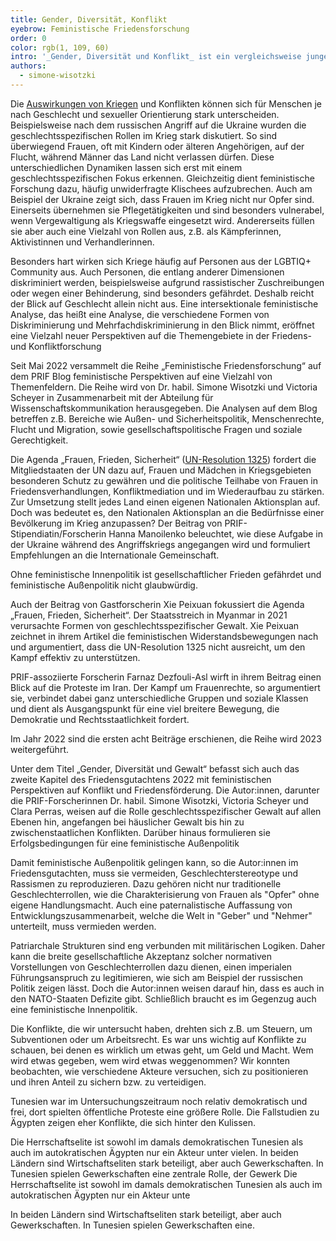 ```yaml
---
title: Gender, Diversität, Konflikt
eyebrow: Feministische Friedensforschung
order: 0
color: rgb(1, 109, 60)
intro: '_Gender, Diversität und Konflikt_ ist ein vergleichsweise junges Querschnittsthema in der Forschung von PRIF. In 2022 hat sich in diesem Bereich einiges bewegt: Eine PRIF-Blogreihe versammelt seit 2022 diverse feministische Perspektiven. Ein neues Projekt erforscht den Umgang mit Rückschritten bei der Realisierung gendersensibler Menschenrechte im Peacebuilding. Nicht zuletzt war feministische Friedensforschung auch Thema im Friedensgutachten und weiterer Aktivitäten im Bereich Politikberatung und Transfer.'
authors:
  - simone-wisotzki
---
```


Die [Auswirkungen von Kriegen](#1) und Konflikten können sich für Menschen je nach Geschlecht und sexueller Orientierung stark unterscheiden. Beispielsweise nach dem russischen Angriff auf die Ukraine wurden die geschlechtsspezifischen Rollen im Krieg stark diskutiert. So sind überwiegend Frauen, oft mit Kindern oder älteren Angehörigen, auf der Flucht, während Männer das Land nicht verlassen dürfen. Diese unterschiedlichen Dynamiken lassen sich erst mit einem geschlechtsspezifischen Fokus erkennen. Gleichzeitig dient feministische Forschung dazu, häufig unwiderfragte Klischees aufzubrechen. Auch am Beispiel der Ukraine zeigt sich, dass Frauen im Krieg nicht nur Opfer sind. Einerseits übernehmen sie Pflegetätigkeiten und sind besonders vulnerabel, wenn Vergewaltigung als Kriegswaffe eingesetzt wird. Andererseits füllen sie aber auch eine Vielzahl von Rollen aus, z.B. als Kämpferinnen, Aktivistinnen und Verhandlerinnen.

Besonders hart wirken sich Kriege häufig auf Personen aus der LGBTIQ+ Community aus. Auch Personen, die entlang anderer Dimensionen diskriminiert werden, beispielsweise aufgrund rassistischer Zuschreibungen oder wegen einer Behinderung, sind besonders gefährdet. Deshalb reicht der Blick auf Geschlecht allein nicht aus. Eine intersektionale feministische Analyse, das heißt eine Analyse, die verschiedene Formen von Diskriminierung und Mehrfachdiskriminierung in den Blick nimmt, eröffnet eine Vielzahl neuer Perspektiven auf die Themengebiete in der Friedens- und Konfliktforschung

Seit Mai 2022 versammelt die Reihe „Feministische Friedensforschung“ auf dem PRIF Blog feministische Perspektiven auf eine Vielzahl von Themenfeldern. Die Reihe wird von Dr. habil. Simone Wisotzki und Victoria Scheyer in Zusammenarbeit mit der Abteilung für Wissenschaftskommunikation herausgegeben. Die Analysen auf dem Blog betreffen z.B. Bereiche wie Außen- und Sicherheitspolitik, Menschenrechte, Flucht und Migration, sowie gesellschaftspolitische Fragen und soziale Gerechtigkeit.

Die Agenda „Frauen, Frieden, Sicherheit“ ([UN-Resolution 1325](<https://undocs.org/Home/Mobile?FinalSymbol=S%2FRES%2F1325(2000)>)) fordert die Mitgliedstaaten der UN dazu auf, Frauen und Mädchen in Kriegsgebieten besonderen Schutz zu gewähren und die politische Teilhabe von Frauen in Friedensverhandlungen, Konfliktmediation und im Wiederaufbau zu stärken. Zur Umsetzung stellt jedes Land einen eigenen Nationalen Aktionsplan auf. Doch was bedeutet es, den Nationalen Aktionsplan an die Bedürfnisse einer Bevölkerung im Krieg anzupassen? Der Beitrag von PRIF-Stipendiatin/Forscherin Hanna Manoilenko beleuchtet, wie diese Aufgabe in der Ukraine während des Angriffskriegs angegangen wird und formuliert Empfehlungen an die Internationale Gemeinschaft.

<Quote cite="Friedensgutachten 2023, S. 85">

Ohne feministische Innenpolitik ist gesellschaftlicher Frieden gefährdet und feministische Außenpolitik nicht glaubwürdig.

</Quote>

Auch der Beitrag von Gastforscherin Xie Peixuan fokussiert die Agenda „Frauen, Frieden, Sicherheit“. Der Staatsstreich in Myanmar in 2021 verursachte Formen von geschlechtsspezifischer Gewalt. Xie Peixuan zeichnet in ihrem Artikel die feministischen Widerstandsbewegungen nach und argumentiert, dass die UN-Resolution 1325 nicht ausreicht, um den Kampf effektiv zu unterstützen.

PRIF-assoziierte Forscherin Farnaz Dezfouli-Asl wirft in ihrem Beitrag einen Blick auf die Proteste im Iran. Der Kampf um Frauenrechte, so argumentiert sie, verbindet dabei ganz unterschiedliche Gruppen und soziale Klassen und dient als Ausgangspunkt für eine viel breitere Bewegung, die Demokratie und Rechtsstaatlichkeit fordert.

Im Jahr 2022 sind die ersten acht Beiträge erschienen, die Reihe wird 2023 weitergeführt.

Unter dem Titel „Gender, Diversität und Gewalt“ befasst sich auch das zweite Kapitel des Friedensgutachtens 2022 mit feministischen Perspektiven auf Konflikt und Friedensförderung. Die Autor:innen, darunter die PRIF-Forscherinnen Dr. habil. Simone Wisotzki, Victoria Scheyer und Clara Perras, weisen auf die Rolle geschlechtsspezifischer Gewalt auf allen Ebenen hin, angefangen bei häuslicher Gewalt bis hin zu zwischenstaatlichen Konflikten. Darüber hinaus formulieren sie Erfolgsbedingungen für eine feministische Außenpolitik

Damit feministische Außenpolitik gelingen kann, so die Autor:innen im Friedensgutachten, muss sie vermeiden, Geschlechterstereotype und Rassismen zu reproduzieren. Dazu gehören nicht nur traditionelle Geschlechterrollen, wie die Charakterisierung von Frauen als "Opfer" ohne eigene Handlungsmacht. Auch eine paternalistische Auffassung von Entwicklungszusammenarbeit, welche die Welt in
"Geber" und "Nehmer" unterteilt, muss vermieden werden.

Patriarchale Strukturen sind eng verbunden mit militärischen Logiken. Daher kann die breite gesellschaftliche Akzeptanz solcher normativen Vorstellungen von Geschlechterrollen dazu dienen, einen imperialen Führungsanspruch zu legitimieren, wie sich am Beispiel der russischen Politik zeigen lässt. Doch die Autor:innen weisen darauf hin, dass es auch in den NATO-Staaten Defizite gibt. Schließlich braucht es im Gegenzug auch eine feministische Innenpolitik.

<Interview>

<InterviewQuestion q="Seit März 2022 arbeiten Sie an dem Projekt „Widerstände und Rückschritte in der Rea-
lisierung von gendersensiblen Menschenrechten im Peacebuilding“, das von der Deut-
schen Stiftung Friedensforschung (DSF) gefördert wird. Worum geht es?">
Die Konflikte, die wir untersucht haben, drehten sich z.B. um Steuern, um Subventionen oder um Arbeitsrecht. Es war uns wichtig auf Konflikte zu schauen, bei denen es wirklich um etwas geht, um Geld und Macht. Wem wird etwas gegeben, wem wird etwas weggenommen? Wir konnten beobachten, wie verschiedene Akteure versuchen, sich zu positionieren und ihren Anteil zu sichern bzw. zu verteidigen.

Tunesien war im Untersuchungszeitraum noch relativ demokratisch und frei, dort spielten öffentliche Proteste eine größere Rolle. Die Fallstudien zu Ägypten zeigen eher Konflikte, die sich hinter den Kulissen.

</InterviewQuestion>

<InterviewQuestion q="Der Begriff Feministische Außenpolitik hat in den letzten Jahren deutlich an Prominenz gewonnen. Sehen Sie hier Fortschritte?">

Die Herrschaftselite ist sowohl im damals demokratischen Tunesien als auch im autokratischen Ägypten nur ein Akteur unter vielen. In beiden Ländern sind Wirtschaftseliten stark beteiligt, aber auch Gewerkschaften. In Tunesien spielen Gewerkschaften eine zentrale Rolle, der Gewerk Die Herrschaftselite ist sowohl im damals demokratischen Tunesien als auch im autokratischen Ägypten nur ein Akteur unte

</InterviewQuestion>

<InterviewQuestion q="Gibt es etwas, das an feministischer Forschung häufig missverstanden wird?">

In beiden Ländern sind Wirtschaftseliten stark beteiligt, aber auch Gewerkschaften. In Tunesien spielen Gewerkschaften eine.

</InterviewQuestion>

</Interview>
